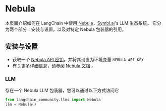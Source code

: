 # Nebula

本页面介绍如何在 LangChain 中使用 [Nebula](https://symbl.ai/nebula)，[Symbl.ai](https://symbl.ai/)'s LLM 生态系统。
它分为两个部分：安装与设置，以及对特定 Nebula 包装器的引用。

## 安装与设置

- 获取一个 [Nebula API 密钥](https://info.symbl.ai/Nebula_Private_Beta.html)，并将其设置为环境变量 `NEBULA_API_KEY`
- 有关更多详细信息，请参阅 [Nebula 文档](https://docs.symbl.ai/docs/nebula-llm) 。

### LLM

存在一个 Nebula LLM 包装器，您可以通过以下方式访问它
```python
from langchain_community.llms import Nebula
llm = Nebula()
```